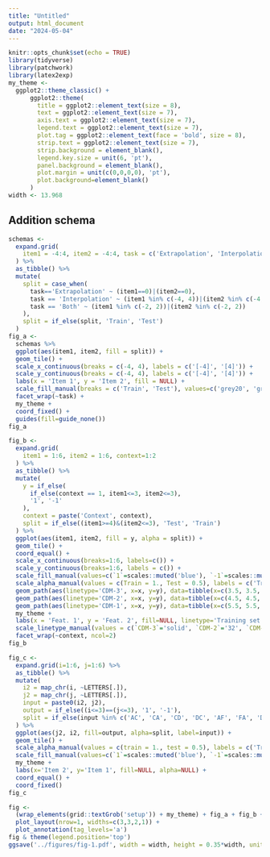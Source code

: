 ```yaml
---
title: "Untitled"
output: html_document
date: "2024-05-04"
---
```


```r
knitr::opts_chunk$set(echo = TRUE)
library(tidyverse)
library(patchwork)
library(latex2exp)
my_theme <-
  ggplot2::theme_classic() +
      ggplot2::theme(
        title = ggplot2::element_text(size = 8),
        text = ggplot2::element_text(size = 7),
        axis.text = ggplot2::element_text(size = 7),
        legend.text = ggplot2::element_text(size = 7),
        plot.tag = ggplot2::element_text(face = 'bold', size = 8),
        strip.text = ggplot2::element_text(size = 7),
        strip.background = element_blank(),
        legend.key.size = unit(6, 'pt'),
        panel.background = element_blank(),
        plot.margin = unit(c(0,0,0,0), 'pt'),
        plot.background=element_blank()
      )
width <- 13.968
```

## Addition schema

```r
schemas <-
  expand.grid(
    item1 = -4:4, item2 = -4:4, task = c('Extrapolation', 'Interpolation', 'Both')
  ) %>%
  as_tibble() %>%
  mutate(
    split = case_when(
      task=='Extrapolation' ~ (item1==0)|(item2==0),
      task == 'Interpolation' ~ (item1 %in% c(-4, 4))|(item2 %in% c(-4, 4)),
      task == 'Both' ~ (item1 %in% c(-2, 2))|(item2 %in% c(-2, 2))
    ),
    split = if_else(split, 'Train', 'Test')
  )
fig_a <-
  schemas %>%
  ggplot(aes(item1, item2, fill = split)) +
  geom_tile() +
  scale_x_continuous(breaks = c(-4, 4), labels = c('[-4]', '[4]')) +
  scale_y_continuous(breaks = c(-4, 4), labels = c('[-4]', '[4]')) +
  labs(x = 'Item 1', y = 'Item 2', fill = NULL) +
  scale_fill_manual(breaks = c('Train', 'Test'), values=c('grey20', 'grey80')) +
  facet_wrap(~task) +
  my_theme +
  coord_fixed() +
  guides(fill=guide_none())
fig_a
```

```r
fig_b <-
  expand.grid(
    item1 = 1:6, item2 = 1:6, context=1:2
  ) %>%
  as_tibble() %>%
  mutate(
    y = if_else(
      if_else(context == 1, item1<=3, item2<=3),
      '1', '-1'
    ),
    context = paste('Context', context),
    split = if_else((item1>=4)&(item2<=3), 'Test', 'Train')
  ) %>%
  ggplot(aes(item1, item2, fill = y, alpha = split)) +
  geom_tile() +
  coord_equal() +
  scale_x_continuous(breaks=1:6, labels=c()) +
  scale_y_continuous(breaks=1:6, labels = c()) +
  scale_fill_manual(values=c(`1`=scales::muted('blue'), `-1`=scales::muted('red')), labels = c('Cat. 1', 'Cat. 2')) +
  scale_alpha_manual(values = c(Train = 1., Test = 0.5), labels = c('Train', 'Test')) +
  geom_path(aes(linetype='CDM-3', x=x, y=y), data=tibble(x=c(3.5, 3.5, 6.5), y=c(0.5, 3.5, 3.5)), inherit.aes=FALSE, size = 0.25) +
  geom_path(aes(linetype='CDM-2', x=x, y=y), data=tibble(x=c(4.5, 4.5, 6.5), y=c(0.5, 2.5, 2.5)), inherit.aes=FALSE, size = 0.25) +
  geom_path(aes(linetype='CDM-1', x=x, y=y), data=tibble(x=c(5.5, 5.5, 6.5), y=c(0.5, 1.5, 1.5)), inherit.aes=FALSE, size = 0.25) +
  my_theme +
  labs(x = 'Feat. 1', y = 'Feat. 2', fill=NULL, linetype='Training set') +
  scale_linetype_manual(values = c(`CDM-3`='solid', `CDM-2`='32', `CDM-1`='11')) +
  facet_wrap(~context, ncol=2)
fig_b
```

```r
fig_c <-
  expand.grid(i=1:6, j=1:6) %>%
  as_tibble() %>%
  mutate(
    i2 = map_chr(i, ~LETTERS[.]),
    j2 = map_chr(j, ~LETTERS[.]),
    input = paste0(i2, j2),
    output = if_else((i<=3)==(j<=3), '1', '-1'),
    split = if_else(input %in% c('AC', 'CA', 'CD', 'DC', 'AF', 'FA', 'DF', 'FD'), 'test', 'train')
  ) %>%
  ggplot(aes(j2, i2, fill=output, alpha=split, label=input)) +
  geom_tile() +
  scale_alpha_manual(values = c(train = 1., test = 0.5), labels = c('Train', 'Test')) +
  scale_fill_manual(values=c(`1`=scales::muted('blue'), `-1`=scales::muted('red')), labels = c('Eq.', 'Not eq.')) +
  my_theme +
  labs(x='Item 2', y='Item 1', fill=NULL, alpha=NULL) +
  coord_equal() +
  coord_fixed()
fig_c
```

```r
fig <-
  (wrap_elements(grid::textGrob('setup')) + my_theme) + fig_a + fig_b + fig_c +
  plot_layout(nrow=1, widths=c(3,3,2,1)) +
  plot_annotation(tag_levels='a')
fig & theme(legend.position='top')
ggsave('../figures/fig-1.pdf', width = width, height = 0.35*width, units = 'cm')
```

